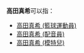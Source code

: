 '''高田真希'''可以指：
* [[高田真希_(籃球運動員)|高田真希 (籃球運動員)]]
* [[高田真希_(配音員)|高田真希 (配音員)]]
* [[高田真希_(模特兒)|高田真希 (模特兒)]]

{{Disambiguation|Cat=四字日本人名消歧义}}